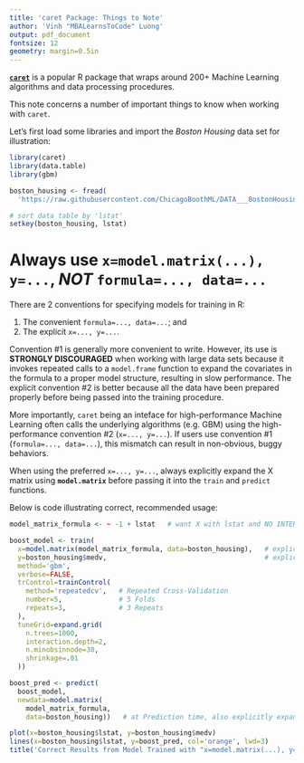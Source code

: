 ```yaml
---
title: 'caret Package: Things to Note'
author: 'Vinh "MBALearnsToCode" Luong'
output: pdf_document
fontsize: 12
geometry: margin=0.5in
---
```



[**`caret`**](http://topepo.github.io/caret) is a popular R package that wraps around 200+ Machine Learning algorithms and data processing procedures. 

This note concerns a number of important things to know when working with `caret`.


Let's first load some libraries and import the _Boston Housing_ data set for illustration:

```r
library(caret)
library(data.table)
library(gbm)

boston_housing <- fread(
  'https://raw.githubusercontent.com/ChicagoBoothML/DATA___BostonHousing/master/BostonHousing.csv')

# sort data table by 'lstat'
setkey(boston_housing, lstat)
```


# Always use `x=model.matrix(...), y=...`, _NOT_ `formula=..., data=...`

There are 2 conventions for specifying models for training in R:

1. The convenient `formula=..., data=...`; and
2. The explicit `x=..., y=...`.

Convention #1 is generally more convenient to write. However, its use is **STRONGLY DISCOURAGED** when working with large data sets because it invokes repeated calls to a `model.frame` function to expand the covariates in the formula to a proper model structure, resulting in slow performance. The explicit convention #2 is better because all the data have been prepared properly before being passed into the training procedure.

More importantly, `caret` being an inteface for high-performance Machine Learning often calls the underlying algorithms (e.g. GBM) using the high-performance convention #2 (`x=..., y=...`). If users use convention #1 (`formula=..., data=...`), this mismatch can result in non-obvious, buggy behaviors.

When using the preferred `x=..., y=...`, always explicitly expand the X matrix using **`model.matrix`** before passing it into the `train` and `predict` functions.

Below is code illustrating correct, recommended usage:

```r
model_matrix_formula <- ~ -1 + lstat   # want X with lstat and NO INTERCEPT

boost_model <- train(
  x=model.matrix(model_matrix_formula, data=boston_housing),   # explicitly-expanded X
  y=boston_housing$medv,                                       # explicit y vector
  method='gbm',
  verbose=FALSE,
  trControl=trainControl(
    method='repeatedcv',   # Repeated Cross-Validation
    number=5,              # 5 Folds
    repeats=3,             # 3 Repeats
  ),
  tuneGrid=expand.grid(
    n.trees=1000,
    interaction.depth=2,
    n.minobsinnode=30,
    shrinkage=.01
  ))

boost_pred <- predict(
  boost_model,
  newdata=model.matrix(
    model_matrix_formula,
    data=boston_housing))   # at Prediction time, also explicitly expand X

plot(x=boston_housing$lstat, y=boston_housing$medv)
lines(x=boston_housing$lstat, y=boost_pred, col='orange', lwd=3)
title('Correct Results from Model Trained with "x=model.matrix(...), y=..."')
```
